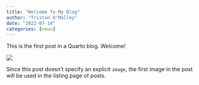 ```yaml
---
title: "Welcome To My Blog"
author: "Tristan O'Malley"
date: "2022-07-14"
categories: [news]
---
```


This is the first post in a Quarto blog. Welcome!

![](thumbnail.jpg)

Since this post doesn't specify an explicit `image`, the first image in the post will be used in the listing page of posts.

